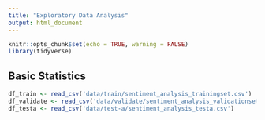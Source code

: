 ```yaml
---
title: "Exploratory Data Analysis"
output: html_document
---
```


```r
knitr::opts_chunk$set(echo = TRUE, warning = FALSE)
library(tidyverse)
```

## Basic Statistics

```r
df_train <- read_csv('data/train/sentiment_analysis_trainingset.csv')
df_validate <- read_csv('data/validate/sentiment_analysis_validationset.csv')
df_testa <- read_csv('data/test-a/sentiment_analysis_testa.csv')
```


